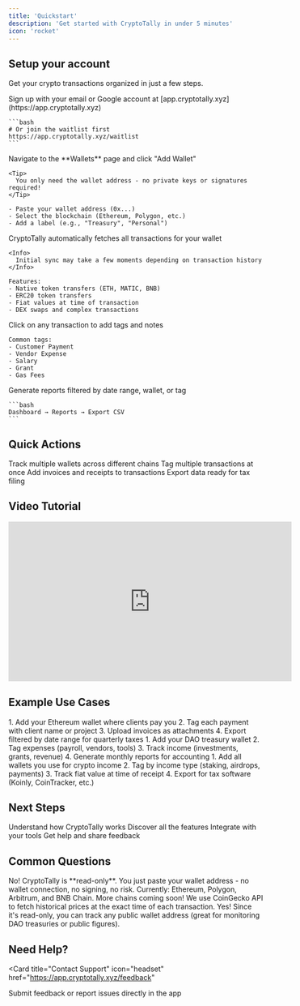 ```yaml
---
title: 'Quickstart'
description: 'Get started with CryptoTally in under 5 minutes'
icon: 'rocket'
---
```


## Setup your account

Get your crypto transactions organized in just a few steps.

<Steps>
  <Step title="Create an Account">
    Sign up with your email or Google account at [app.cryptotally.xyz](https://app.cryptotally.xyz)

    ```bash
    # Or join the waitlist first
    https://app.cryptotally.xyz/waitlist
    ```
  </Step>

  <Step title="Add Your First Wallet">
    Navigate to the **Wallets** page and click "Add Wallet"

    <Tip>
      You only need the wallet address - no private keys or signatures required!
    </Tip>

    - Paste your wallet address (0x...)
    - Select the blockchain (Ethereum, Polygon, etc.)
    - Add a label (e.g., "Treasury", "Personal")
  </Step>

  <Step title="Sync Transactions">
    CryptoTally automatically fetches all transactions for your wallet

    <Info>
      Initial sync may take a few moments depending on transaction history
    </Info>

    Features:
    - Native token transfers (ETH, MATIC, BNB)
    - ERC20 token transfers
    - Fiat values at time of transaction
    - DEX swaps and complex transactions
  </Step>

  <Step title="Tag Your Transactions">
    Click on any transaction to add tags and notes

    Common tags:
    - Customer Payment
    - Vendor Expense
    - Salary
    - Grant
    - Gas Fees
  </Step>

  <Step title="Export for Taxes">
    Generate reports filtered by date range, wallet, or tag

    ```bash
    Dashboard → Reports → Export CSV
    ```
  </Step>
</Steps>

## Quick Actions

<CardGroup cols={2}>
  <Card
    title="Add Multiple Wallets"
    icon="wallet"
    href="/guides/adding-wallets"
  >
    Track multiple wallets across different chains
  </Card>
  <Card
    title="Bulk Tag Transactions"
    icon="tags"
    href="/guides/tagging-transactions"
  >
    Tag multiple transactions at once
  </Card>
  <Card
    title="Upload Attachments"
    icon="file-upload"
    href="/features/tagging-notes#attachments"
  >
    Add invoices and receipts to transactions
  </Card>
  <Card
    title="Generate Tax Reports"
    icon="file-invoice"
    href="/guides/tax-preparation"
  >
    Export data ready for tax filing
  </Card>
</CardGroup>

## Video Tutorial

<iframe
  width="560"
  height="315"
  src="https://www.youtube.com/embed/your-video-id"
  title="CryptoTally Quickstart"
  frameBorder="0"
  allow="accelerometer; autoplay; clipboard-write; encrypted-media; gyroscope; picture-in-picture"
  allowFullScreen
></iframe>

## Example Use Cases

<AccordionGroup>
  <Accordion title="Freelancer receiving crypto payments">
    1. Add your Ethereum wallet where clients pay you
    2. Tag each payment with client name or project
    3. Upload invoices as attachments
    4. Export filtered by date range for quarterly taxes
  </Accordion>

  <Accordion title="Startup managing treasury">
    1. Add your DAO treasury wallet
    2. Tag expenses (payroll, vendors, tools)
    3. Track income (investments, grants, revenue)
    4. Generate monthly reports for accounting
  </Accordion>

  <Accordion title="Individual crypto income">
    1. Add all wallets you use for crypto income
    2. Tag by income type (staking, airdrops, payments)
    3. Track fiat value at time of receipt
    4. Export for tax software (Koinly, CoinTracker, etc.)
  </Accordion>
</AccordionGroup>

## Next Steps

<CardGroup cols={2}>
  <Card
    title="Learn Core Concepts"
    icon="book"
    href="/concepts/wallets"
  >
    Understand how CryptoTally works
  </Card>
  <Card
    title="Explore Features"
    icon="sparkles"
    href="/features"
  >
    Discover all the features
  </Card>
  <Card
    title="API Integration"
    icon="code"
    href="/api-reference"
  >
    Integrate with your tools
  </Card>
  <Card
    title="Join Community"
    icon="users"
    href="https://discord.gg/cryptotally"
  >
    Get help and share feedback
  </Card>
</CardGroup>

## Common Questions

<AccordionGroup>
  <Accordion title="Do I need to connect my wallet like MetaMask?">
    No! CryptoTally is **read-only**. You just paste your wallet address - no wallet connection, no signing, no risk.
  </Accordion>

  <Accordion title="Which blockchains are supported?">
    Currently: Ethereum, Polygon, Arbitrum, and BNB Chain. More chains coming soon!
  </Accordion>

  <Accordion title="How accurate are the fiat values?">
    We use CoinGecko API to fetch historical prices at the exact time of each transaction.
  </Accordion>

  <Accordion title="Can I track someone else's wallet?">
    Yes! Since it's read-only, you can track any public wallet address (great for monitoring DAO treasuries or public figures).
  </Accordion>
</AccordionGroup>

## Need Help?

<Card
  title="Contact Support"
  icon="headset"
  href="https://app.cryptotally.xyz/feedback"
>
  Submit feedback or report issues directly in the app
</Card>
